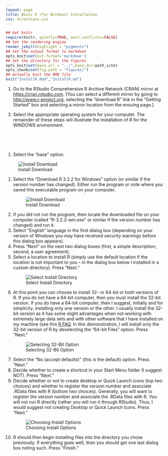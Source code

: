 ```yaml
---
layout: page
title: Basic R (for Windows) Installation
css: directions.css
---
```

```r
## Get knitr
require(knitr, quietly=TRUE, warn.conflicts=FALSE)
## Set the rendering engine
render_jekyll(highlight = "pygments")
## Set the output format to markdown
opts_knit$set(out.format='markdown')
## Set the directory for the figures
opts_knit$set(base.url = "../",base.dir=path_site)
opts_chunk$set(fig.path = "figures/")
## Actually knit the RMD file
knit("InstallR.Rmd","InstallR.md")
```

1. Go to the RStudio Comprehensive R Archive Network (CRAN) mirror at [https://cran.rstudio.com](https://cran.rstudio.com).  [You can select a different mirror by going to [http://www.r-project.org](http://www.r-project.org), selecting the "download R" link in the "Getting Started" box and selecting a mirror location from the ensuing page.]

1. Select the appropriate operating system for your computer.  The remainder of these steps will illustrate the installation of R for the WINDOWS environment.

<div style="text-align: center; padding-top: 1em; padding-bottom: 1.5em;">
  \includegraphics[width=3.5in]{figures/R_Install_ChooseOS.PNG}
</div>

1. Select the "base" option.

<div class="ctrstaticimg">
![Install Download](figures/R_Install_ChooseBase.PNG)
</div>

1. Select the "Download R 3.2.2 for Windows" option (or similar if the version number has changed).  Either run the program or note where you saved this executable program on your computer.
<div class="ctrstaticimg">
![Install Download](figures/R_Install_Download.PNG)
</div>
1. If you did not run the program, then locate the downloaded file on your computer (called "R-3.2.2-win.exe" or similar if the version number has changed) and run it.
1. Select "English" language in the first dialog box (depending on your version of Windows you may have received security warnings before this dialog box appears).
1. Press "Next" on the next two dialog boxes (first, a simple description; second, a user agreement).
1. Select a location to install R (simply use the default location if the location is not important to you -- in the dialog box below I installed in a custom directory).  Press "Next."
<div class="ctrstaticimg">
![Select Install Directory](figures/R_Install_Directory.PNG)
</div>
1. At this point you can choose to install 32- or 64-bit or both versions of R.  If you do not have a 64-bit computer, then you must install the 32-bit version.  If you do have a 64-bit computer, then I suggest, initially and for simplicity, installing only one version or the other.  I usually install the 32-bit version as it has some slight advantages when not working with extremely large data sets and with other software that I have installed on my machine (see this [R FAQ](http://streaming.stat.iastate.edu/CRAN/bin/windows/base/rw-FAQ.html#Should-I-run-32_002dbit-or-64_002dbit-R_003f).  In this demonstration, I will install only the 32-bit version of R by deselecting the "64-bit Files" option.  Press "Next."
<div class="ctrstaticimg">
![Selecting 32-Bit Option](figures/R_Install_32Bit.PNG)
</div>
1. Select the "No (accept defaults)" (this is the default) option.  Press "Next."
1. Decide whether to create a shortcut in your Start Menu folder (I suggest NOT).  Press "Next."
1. Decide whether or not to create desktop or Quick Launch icons (top two choices) and whether to register the version number and associate .RData files with R (bottom two choices).  Generally, you will want to register the version number and associate the .RData files with R.  You will not run R directly (rather you will run it through RStudio).  Thus, I would suggest not creating Desktop or Quick Launch Icons.  Press "Next."
<div class="ctrstaticimg">
![Choosing Install Options](figures/R_Install_Options.PNG)
</div>
1. R should then begin installing files into the directory you chose previously.  If everything goes well, then you should get one last dialog box noting such.  Press "Finish."
